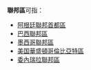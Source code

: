 '''聯邦區'''可指：

* [[布宜諾斯艾利斯|阿根廷聯邦首都區]]
* [[聯邦區_(巴西)|巴西聯邦區]]
* [[墨西哥城|墨西哥聯邦區]]
* [[华盛顿哥伦比亚特区|美国華盛頓哥倫比亞特區]]
* [[聯邦區_(委內瑞拉)|委內瑞拉聯邦區]]

{{Disambig|cat=三字區名消歧義}}